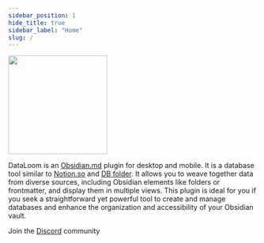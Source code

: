 ```yaml
---
sidebar_position: 1
hide_title: true
sidebar_label: "Home"
slug: /
---
```



<img src={coverURL} height="200" />

<Badges />

DataLoom is an [Obsidian.md](https://obsidian.md/) plugin for desktop and mobile. It is a database tool similar to [Notion.so](https://notion.so) and [DB folder](https://github.com/RafaelGB/obsidian-db-folder). It allows you to weave together data from diverse sources, including Obsidian elements like folders or frontmatter, and display them in multiple views. This plugin is ideal for you if you seek a straightforward yet powerful tool to create and manage databases and enhance the organization and accessibility of your Obsidian vault.

Join the [Discord](https://discord.gg/QaFbepMdN4) community

<BuyMeACoffee />
